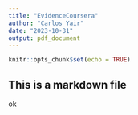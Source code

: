 ```yaml
---
title: "EvidenceCoursera"
author: "Carlos Yair"
date: "2023-10-31"
output: pdf_document
---
```


```r
knitr::opts_chunk$set(echo = TRUE)
```

## This is a markdown file
ok